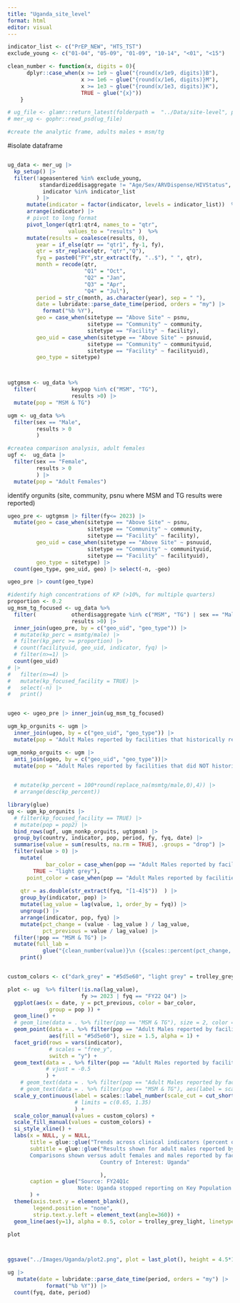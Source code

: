 ```yaml
---
title: "Uganda_site_level"
format: html
editor: visual
---
```


```r
indicator_list <- c("PrEP_NEW", "HTS_TST")
exclude_young <- c("01-04", "05-09", "01-09", "10-14", "<01", "<15")

clean_number <- function(x, digits = 0){
      dplyr::case_when(x >= 1e9 ~ glue("{round(x/1e9, digits)}B"),
                       x >= 1e6 ~ glue("{round(x/1e6, digits)}M"),
                       x >= 1e3 ~ glue("{round(x/1e3, digits)}K"),
                       TRUE ~ glue("{x}"))
    }

# ug_file <- glamr::return_latest(folderpath =  "../Data/site-level", pattern = "Uganda")
# mer_ug <- gophr::read_psd(ug_file)

#create the analytic frame, adults males + msm/tg  


```

#isolate dataframe

```         
```

```r
ug_data <- mer_ug |>  
  kp_setup() |> 
  filter(!ageasentered %in% exclude_young,
          standardizeddisaggregate != "Age/Sex/ARVDispense/HIVStatus",
           indicator %in% indicator_list
         ) |> 
      mutate(indicator = factor(indicator, levels = indicator_list))  %>%
      arrange(indicator) |>
      # pivot to long format
      pivot_longer(qtr1:qtr4, names_to = "qtr", 
                   values_to = "results" )  %>%
      mutate(results = coalesce(results, 0),
         year = if_else(qtr == "qtr1", fy-1, fy),
         qtr = str_replace(qtr, "qtr","Q"),
         fyq = paste0("FY",str_extract(fy, "..$"), " ", qtr),
         month = recode(qtr, 
                        "Q1" = "Oct",
                        "Q2" = "Jan",
                        "Q3" = "Apr",
                        "Q4" = "Jul"),
         period = str_c(month, as.character(year), sep = " "),
         date = lubridate::parse_date_time(period, orders = "my") |> 
           format("%b %Y"),
         geo = case_when(sitetype == "Above Site" ~ psnu,
                         sitetype == "Community" ~ community,
                         sitetype == "Facility" ~ facility),
         geo_uid = case_when(sitetype == "Above Site" ~ psnuuid,
                         sitetype == "Community" ~ communityuid,
                         sitetype == "Facility" ~ facilityuid),
         geo_type = sitetype) 



ugtgmsm <- ug_data %>%
  filter(           keypop %in% c("MSM", "TG"),
                    results >0) |> 
  mutate(pop = "MSM & TG")

ugm <- ug_data %>%
  filter(sex == "Male",
         results > 0
         ) 

#createa comparison analysis, adult females  
ugf <-  ug_data |> 
  filter(sex == "Female",
         results > 0
         ) |> 
  mutate(pop = "Adult Females")
```

identify orgunits (site, community, psnu where MSM and TG results were reported)

```r
ugeo_pre <- ugtgmsm |> filter(fy<= 2023) |> 
  mutate(geo = case_when(sitetype == "Above Site" ~ psnu,
                         sitetype == "Community" ~ community,
                         sitetype == "Facility" ~ facility),
         geo_uid = case_when(sitetype == "Above Site" ~ psnuuid,
                         sitetype == "Community" ~ communityuid,
                         sitetype == "Facility" ~ facilityuid),
         geo_type = sitetype) |> 
  count(geo_type, geo_uid, geo) |> select(-n, -geo)

ugeo_pre |> count(geo_type)

#identify high concentrations of KP (>10%, for multiple quarters)
proportion <- 0.2
ug_msm_tg_focused <- ug_data %>%
  filter(           otherdisaggregate %in% c("MSM", "TG") | sex == "Male",
                    results >0) |>   
  inner_join(ugeo_pre, by = c("geo_uid", "geo_type")) |> 
  # mutate(kp_perc = msmtg/male) |> 
  # filter(kp_perc >= proportion) |> 
  # count(facilityuid, geo_uid, indicator, fyq) |> 
  # filter(n>=1) |>  
  count(geo_uid) 
# |> 
#   filter(n>=4) |> 
#   mutate(kp_focused_facility = TRUE) |> 
#   select(-n) |>
#   print()


ugeo <- ugeo_pre |> inner_join(ug_msm_tg_focused)
```

```r
ugm_kp_orgunits <- ugm |> 
  inner_join(ugeo, by = c("geo_uid", "geo_type")) |> 
  mutate(pop = "Adult Males reported by facilities that historically reported MSM & TG results") 

ugm_nonkp_orguits <- ugm |> 
  anti_join(ugeo, by = c("geo_uid", "geo_type"))|> 
  mutate(pop = "Adult Males reported by facilities that did NOT historically report MSM & TG")

   
  # mutate(kp_percent = 100*round(replace_na(msmtg/male,0),4)) |> 
  # arrange(desc(kp_percent))
```

```r
library(glue)
ug <- ugm_kp_orgunits |> 
  # filter(kp_focused_facility == TRUE) |>
  # mutate(pop = pop2) |> 
  bind_rows(ugf, ugm_nonkp_orguits, ugtgmsm) |> 
  group_by(country, indicator, pop, period, fy, fyq, date) |> 
  summarise(value = sum(results, na.rm = TRUE), .groups = "drop") |> 
  filter(value > 0) |> 
    mutate(
            bar_color = case_when(pop == "Adult Males reported by facilities that historically reported MSM & TG results" ~ "dark grey",
        TRUE ~ "light grey"),
      point_color = case_when(pop == "Adult Males reported by facilities that historically reported MSM & TG results" ~ "grey"),
    
    qtr = as.double(str_extract(fyq, "[1-4]$"))  ) |> 
    group_by(indicator, pop) |>
    mutate(lag_value = lag(value, 1, order_by = fyq)) |>
    ungroup() |> 
    arrange(indicator, pop, fyq) |> 
    mutate(pct_change = (value - lag_value ) / lag_value,
           pct_previous = value / lag_value) |> 
  filter(!pop == "MSM & TG") |> 
  mutate(full_lab = 
           glue("{clean_number(value)}\n ({scales::percent(pct_change, 1)})")) |> 
    print()



```

```r
custom_colors <- c("dark_grey" = "#5d5e60", "light grey" = trolley_grey_light)

plot <- ug  %>% filter(!is.na(lag_value),
                       fy >= 2023 | fyq == "FY22 Q4") |> 
  ggplot(aes(x = date, y = pct_previous, color = bar_color,
             group = pop )) +
  geom_line() +
  # geom_line(data = . %>% filter(pop == "MSM & TG"), size = 2, color = burnt_sienna_light) +
  geom_point(data = . %>% filter(pop == "Adult Males reported by facilities that historically reported MSM & TG results"), 
             aes(fill = "#5d5e60"), size = 1.5, alpha = 1) +
  facet_grid(rows = vars(indicator), 
             # scales = "free_y", 
             switch = "y") +
  geom_text(data = . %>% filter(pop == "Adult Males reported by facilities that historically reported MSM & TG results"), aes(label = full_lab), 
            # vjust = -0.5
            ) +
    # geom_text(data = . %>% filter(pop == "Adult Males reported by facilities that historically reported MSM & TG results"), aes(label = scales::percent(pct_change, accuracy = 1)), vjust = 1.5) +
    # geom_text(data = . %>% filter(pop == "MSM & TG"), aes(label = scales::comma(value)), vjust = 1, color = burnt_sienna) +
  scale_y_continuous(label = scales::label_number(scale_cut = cut_short_scale()), 
                     # limits = c(0.65, 1.35)
                     ) +
  scale_color_manual(values = custom_colors) +
  scale_fill_manual(values = custom_colors) +
  si_style_xline() +
  labs(x = NULL, y = NULL,
       title = glue::glue("Trends across clinical indicators (percent of previous period)" %>% toupper()),
       subtitle = glue::glue("Results shown for adult males reported by facilities who historically reported MSM & TG results.
       Comparisons shown versus adult females and males reported by facilities that did NOT historically report MSM & TG results.
                             Country of Interest: Uganda"

                             ),
       caption = glue("Source: FY24Q1c
                      Note: Uganda stopped reporting on Key Population disaggregates after March 2023")
       ) +
  theme(axis.text.y = element_blank(),
        legend.position = "none",
        strip.text.y.left = element_text(angle=360)) +
  geom_line(aes(y=1), alpha = 0.5, color = trolley_grey_light, linetype = "dashed")

plot



ggsave("../Images/Uganda/plot2.png", plot = last_plot(), height = 4.5*1.5, width = 8*1.5)
```

```r
ug |> 
   mutate(date = lubridate::parse_date_time(period, orders = "my") |>
            format("%b %Y")) |> 
  count(fyq, date, period)
```
